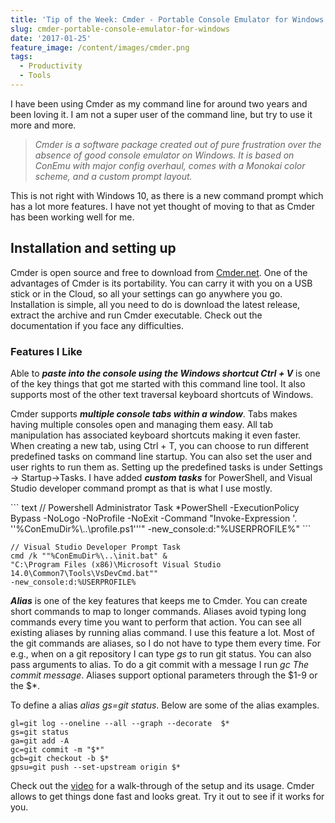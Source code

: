 ```yaml
---
title: 'Tip of the Week: Cmder - Portable Console Emulator for Windows'
slug: cmder-portable-console-emulator-for-windows
date: '2017-01-25'
feature_image: /content/images/cmder.png
tags:
  - Productivity
  - Tools
---
```

<EmbedCard src="https://www.youtube.com/embed/fpxx8hlNTzc" />

I have been using Cmder as my command line for around two years and been loving it. I am not a super user of the command line, but try to use it more and more.

> _Cmder is a software package created out of pure frustration over the absence of good console emulator on Windows. It is based on ConEmu with major config overhaul, comes with a Monokai color scheme, and a custom prompt layout._

This is not right with Windows 10, as there is a new command prompt which has a lot more features. I have not yet thought of moving to that as Cmder has been working well for me.

## **Installation and setting up**

Cmder is open source and free to download from [Cmder.net](http://cmder.net/). One of the advantages of Cmder is its portability. You can carry it with you on a USB stick or in the Cloud, so all your settings can go anywhere you go. Installation is simple, all you need to do is download the latest release, extract the archive and run Cmder executable. Check out the documentation if you face any difficulties.

### **Features I Like**

Able to **_paste into the console using the Windows shortcut Ctrl + V_** is one of the key things that got me started with this command line tool. It also supports most of the other text traversal keyboard shortcuts of Windows.

Cmder supports **_multiple console tabs within a window_**. Tabs makes having multiple consoles open and managing them easy. All tab manipulation has associated keyboard shortcuts making it even faster. When creating a new tab, using Ctrl + T, you can choose to run different predefined tasks on command line startup. You can also set the user and user rights to run them as. Setting up the predefined tasks is under Settings -> Startup->Tasks. I have added **_custom tasks_** for PowerShell, and Visual Studio developer command prompt as that is what I use mostly.

\`\`\` text // Powershell Administrator Task \*PowerShell -ExecutionPolicy Bypass -NoLogo -NoProfile -NoExit -Command "Invoke-Expression '. ''%ConEmuDir%\\..\\profile.ps1'''" -new\_console:d:"%USERPROFILE%" \`\`\`

```text
// Visual Studio Developer Prompt Task
cmd /k ""%ConEmuDir%\..\init.bat" &
"C:\Program Files (x86)\Microsoft Visual Studio 14.0\Common7\Tools\VsDevCmd.bat""
-new_console:d:%USERPROFILE%

```

**_Alias_** is one of the key features that keeps me to Cmder. You can create short commands to map to longer commands. Aliases avoid typing long commands every time you want to perform that action. You can see all existing aliases by running alias command. I use this feature a lot. Most of the git commands are aliases, so I do not have to type them every time. For e.g., when on a git repository I can type _gs_ to run git status. You can also pass arguments to alias. To do a git commit with a message I run _gc The commit message_. Aliases support optional parameters through the $1-9 or the $\*.

To define a alias _alias gs=git status_. Below are some of the alias examples.

```text
gl=git log --oneline --all --graph --decorate  $*
gs=git status
ga=git add -A
gc=git commit -m "$*"
gcb=git checkout -b $*
gpsu=git push --set-upstream origin $*

```

Check out the [video](https://www.youtube.com/watch?v=fpxx8hlNTzc) for a walk-through of the setup and its usage. Cmder allows to get things done fast and looks great. Try it out to see if it works for you.
